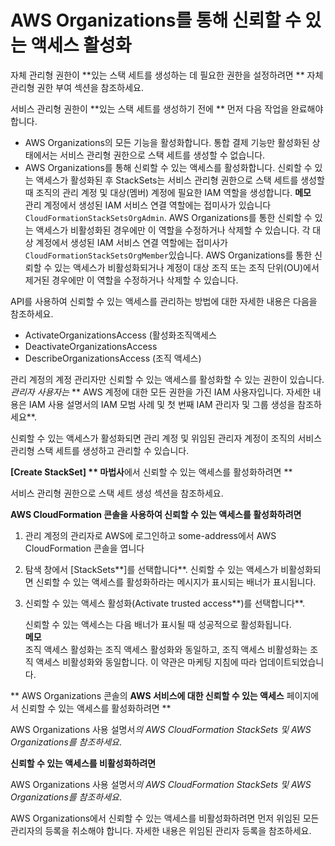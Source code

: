 # AWS Organizations를 통해 신뢰할 수 있는 액세스 활성화

자체 관리형 권한이 **있는 스택 세트를 생성하는 데 필요한 권한을 설정하려면 ** 자체 관리형 권한 부여 섹션을 참조하세요.

서비스 관리형 권한이 **있는 스택 세트를 생성하기 전에 ** 먼저 다음 작업을 완료해야 합니다.

- AWS Organizations의 모든 기능을 활성화합니다. 통합 결제 기능만 활성화된 상태에서는 서비스 관리형 권한으로 스택 세트를 생성할 수 없습니다.
- AWS Organizations를 통해 신뢰할 수 있는 액세스를 활성화합니다. 신뢰할 수 있는 액세스가 활성화된 후 StackSets는 서비스 관리형 권한으로 스택 세트를 생성할 때 조직의 관리 계정 및 대상(멤버) 계정에 필요한 IAM 역할을 생성합니다.
  **메모**  
  관리 계정에서 생성된 IAM 서비스 연결 역할에는 접미사가 있습니다 `CloudFormationStackSetsOrgAdmin`. AWS Organizations를 통한 신뢰할 수 있는 액세스가 비활성화된 경우에만 이 역할을 수정하거나 삭제할 수 있습니다. 각 대상 계정에서 생성된 IAM 서비스 연결 역할에는 접미사가 `CloudFormationStackSetsOrgMember`있습니다. AWS Organizations를 통한 신뢰할 수 있는 액세스가 비활성화되거나 계정이 대상 조직 또는 조직 단위(OU)에서 제거된 경우에만 이 역할을 수정하거나 삭제할 수 있습니다.

API를 사용하여 신뢰할 수 있는 액세스를 관리하는 방법에 대한 자세한 내용은 다음을 참조하세요.

- ActivateOrganizationsAccess (활성화조직액세스
- DeactivateOrganizationsAccess
- DescribeOrganizationsAccess (조직 액세스)

관리 계정의 계정 관리자만 신뢰할 수 있는 액세스를 활성화할 수 있는 권한이 있습니다. _관리자 사용자는_ ** AWS 계정에 대한 모든 권한을 가진 IAM 사용자입니다. 자세한 내용은 IAM 사용 설명서의 IAM 모범 사례 및 첫 번째 IAM 관리자 및 그룹 생성을 참조하세요**.

신뢰할 수 있는 액세스가 활성화되면 관리 계정 및 위임된 관리자 계정이 조직의 서비스 관리형 스택 세트를 생성하고 관리할 수 있습니다.

**[Create StackSet] ** 마법사**에서 신뢰할 수 있는 액세스를 활성화하려면 **

서비스 관리형 권한으로 스택 세트 생성 섹션을 참조하세요.

**AWS CloudFormation 콘솔을 사용하여 신뢰할 수 있는 액세스를 활성화하려면**

1. 관리 계정의 관리자로 AWS에 로그인하고 some-address에서 AWS CloudFormation 콘솔을 엽니다

1. 탐색 창에서 [StackSets**]를 선택합니다\*\*. 신뢰할 수 있는 액세스가 비활성화되면 신뢰할 수 있는 액세스를 활성화하라는 메시지가 표시되는 배너가 표시됩니다.

1. 신뢰할 수 있는 액세스 활성화(Activate trusted access**)를 선택합니다**.

   신뢰할 수 있는 액세스는 다음 배너가 표시될 때 성공적으로 활성화됩니다.  
   **메모**  
   조직 액세스 활성화는 조직 액세스 활성화와 동일하고, 조직 액세스 비활성화는 조직 액세스 비활성화와 동일합니다. 이 약관은 마케팅 지침에 따라 업데이트되었습니다.

** AWS Organizations 콘솔의 **AWS 서비스에 대한 신뢰할 수 있는 액세스** 페이지에서 신뢰할 수 있는 액세스를 활성화하려면 **

AWS Organizations 사용 설명서*의 AWS CloudFormation StackSets 및 AWS Organizations를 참조하세요*.

**신뢰할 수 있는 액세스를 비활성화하려면**

AWS Organizations 사용 설명서*의 AWS CloudFormation StackSets 및 AWS Organizations를 참조하세요*.

AWS Organizations에서 신뢰할 수 있는 액세스를 비활성화하려면 먼저 위임된 모든 관리자의 등록을 취소해야 합니다. 자세한 내용은 위임된 관리자 등록을 참조하세요.
